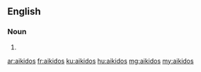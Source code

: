 ==English==

===Noun===
{{head|en|noun plural form}}

# {{plural of|aikido|lang=en}}

[[ar:aikidos]]
[[fr:aikidos]]
[[ku:aikidos]]
[[hu:aikidos]]
[[mg:aikidos]]
[[my:aikidos]]